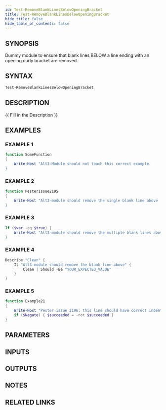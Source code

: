 ```yaml
---
id: Test-RemoveBlankLinesBelowOpeningBracket
title: Test-RemoveBlankLinesBelowOpeningBracket
hide_title: false
hide_table_of_contents: false
---
```


## SYNOPSIS

Dummy module to ensure that blank lines BELOW a line ending with an
opening curly bracket are removed.

## SYNTAX

```powershell
Test-RemoveBlankLinesBelowOpeningBracket
```

## DESCRIPTION

{{ Fill in the Description }}

## EXAMPLES

### EXAMPLE 1

```powershell
function SomeFunction
{
    Write-Host "Alt3-Module should not touch this correct example.
}
```

### EXAMPLE 2

```powershell
function PesterIssue2195
{
    Write-Host "Alt3-module should remove the single blank line above
}
```

### EXAMPLE 3

```powershell
If ($var -eq $true) {
    Write-Host "Alt3-module should remove the multiple blank lines above
}
```

### EXAMPLE 4

```powershell
Describe "Clean" {
    It "Alt3-module should remove the blank line above" {
        Clean | Should -Be "YOUR_EXPECTED_VALUE"
    }
}
```

### EXAMPLE 5

```powershell
function Example21
{
    Write-Host "Pester issue 2196: this line should have correct indentation and no whiteline above"
    if ($Negate) { $succeeded = -not $succeeded }
}
```

## PARAMETERS

## INPUTS

## OUTPUTS

## NOTES

## RELATED LINKS
